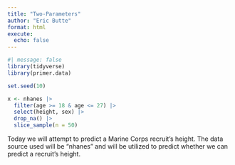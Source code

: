 ```yaml
---
title: "Two-Parameters"
author: "Eric Butte"
format: html
execute: 
  echo: false
---
```


```r
#| message: false
library(tidyverse)
library(primer.data)
```


```r
set.seed(10)

x <- nhanes |>
  filter(age >= 18 & age <= 27) |>
  select(height, sex) |>
  drop_na() |>
  slice_sample(n = 50) 
```

Today we will attempt to predict a Marine Corps recruit's height. The data source used will be "nhanes" and will be utilized to predict whether we can predict a recruit's height.